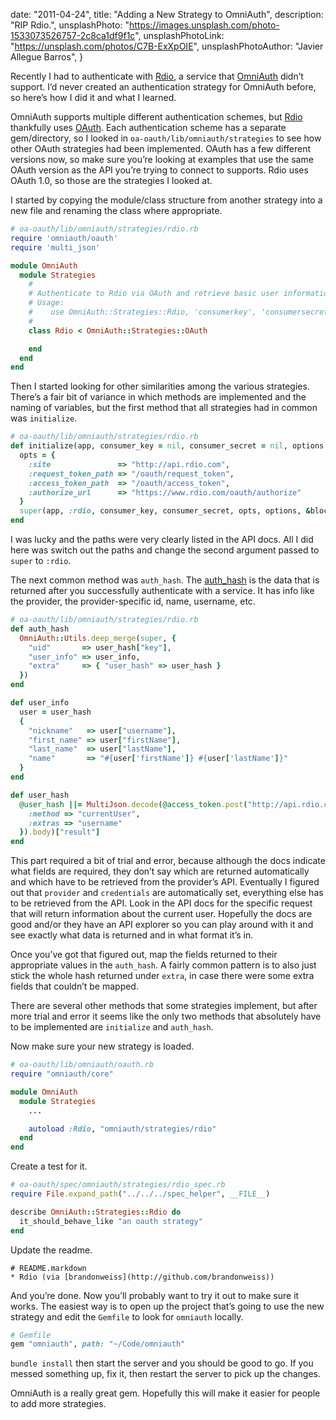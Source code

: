   date: "2011-04-24",
  title: "Adding a New Strategy to OmniAuth",
  description: "RIP Rdio.",
  unsplashPhoto: "https://images.unsplash.com/photo-1533073526757-2c8ca1df9f1c",
  unsplashPhotoLink: "https://unsplash.com/photos/C7B-ExXpOIE",
  unsplashPhotoAuthor: "Javier Allegue Barros",
}

Recently I had to authenticate with [Rdio][rdio], a service that [OmniAuth][omniauth] didn’t support. I’d never created an authentication strategy for OmniAuth before, so here’s how I did it and what I learned.

OmniAuth supports multiple different authentication schemes, but [Rdio][rdio] thankfully uses [OAuth][oauth]. Each authentication scheme has a separate gem/directory, so I looked in `oa-oauth/lib/omniauth/strategies` to see how other OAuth strategies had been implemented. OAuth has a few different versions now, so make sure you’re looking at examples that use the same OAuth version as the API you’re trying to connect to supports. Rdio uses OAuth 1.0, so those are the strategies I looked at.

I started by copying the module/class structure from another strategy into a new file and renaming the class where appropriate.

```ruby
# oa-oauth/lib/omniauth/strategies/rdio.rb
require 'omniauth/oauth'
require 'multi_json'

module OmniAuth
  module Strategies
    #
    # Authenticate to Rdio via OAuth and retrieve basic user information.
    # Usage:
    #    use OmniAuth::Strategies::Rdio, 'consumerkey', 'consumersecret'
    #
    class Rdio < OmniAuth::Strategies::OAuth

    end
  end
end
```

Then I started looking for other similarities among the various strategies. There’s a fair bit of variance in which methods are implemented and the naming of variables, but the first method that all strategies had in common was `initialize`.

```ruby
# oa-oauth/lib/omniauth/strategies/rdio.rb
def initialize(app, consumer_key = nil, consumer_secret = nil, options = {}, &block)
  opts = {
    :site               => "http://api.rdio.com",
    :request_token_path => "/oauth/request_token",
    :access_token_path  => "/oauth/access_token",
    :authorize_url      => "https://www.rdio.com/oauth/authorize"
  }
  super(app, :rdio, consumer_key, consumer_secret, opts, options, &block)
end
```

I was lucky and the paths were very clearly listed in the API docs. All I did here was switch out the paths and change the second argument passed to `super` to `:rdio`.

The next common method was `auth_hash`. The [auth_hash][auth_hash] is the data that is returned after you successfully authenticate with a service. It has info like the provider, the provider-specific id, name, username, etc.

```ruby
# oa-oauth/lib/omniauth/strategies/rdio.rb
def auth_hash
  OmniAuth::Utils.deep_merge(super, {
    "uid"       => user_hash["key"],
    "user_info" => user_info,
    "extra"     => { "user_hash" => user_hash }
  })
end

def user_info
  user = user_hash
  {
    "nickname"   => user["username"],
    "first_name" => user["firstName"],
    "last_name"  => user["lastName"],
    "name"       => "#{user['firstName']} #{user['lastName']}"
  }
end

def user_hash
  @user_hash ||= MultiJson.decode(@access_token.post("http://api.rdio.com/1/", {
    :method => "currentUser",
    :extras => "username"
  }).body)["result"]
end
```

This part required a bit of trial and error, because although the docs indicate what fields are required, they don’t say which are returned automatically and which have to be retrieved from the provider’s API. Eventually I figured out that `provider` and `credentials` are automatically set, everything else has to be retrieved from the API. Look in the API docs for the specific request that will return information about the current user. Hopefully the docs are good and/or they have an API explorer so you can play around with it and see exactly what data is returned and in what format it’s in.

Once you’ve got that figured out, map the fields returned to their appropriate values in the `auth_hash`. A fairly common pattern is to also just stick the whole hash returned under `extra`, in case there were some extra fields that couldn’t be mapped.

There are several other methods that some strategies implement, but after more trial and error it seems like the only two methods that absolutely have to be implemented are `initialize` and `auth_hash`.

Now make sure your new strategy is loaded.

```ruby
# oa-oauth/lib/omniauth/oauth.rb
require "omniauth/core"

module OmniAuth
  module Strategies
    ...

    autoload :Rdio, "omniauth/strategies/rdio"
  end
end
```

Create a test for it.

```ruby
# oa-oauth/spec/omniauth/strategies/rdio_spec.rb
require File.expand_path("../../../spec_helper", __FILE__)

describe OmniAuth::Strategies::Rdio do
  it_should_behave_like "an oauth strategy"
end
```

Update the readme.

```
# README.markdown
* Rdio (via [brandonweiss](http://github.com/brandonweiss))
```

And you’re done. Now you’ll probably want to try it out to make sure it works. The easiest way is to open up the project that’s going to use the new strategy and edit the `Gemfile` to look for `omniauth` locally.

```ruby
# Gemfile
gem "omniauth", path: "~/Code/omniauth"
```

`bundle install` then start the server and you should be good to go. If you messed something up, fix it, then restart the server to pick up the changes.

OmniAuth is a really great gem. Hopefully this will make it easier for people to add more strategies.

[omniauth]: https://github.com/intridea/omniauth
[rdio]: http://rdio.com
[oauth]: http://oauth.net
[auth_hash]: https://github.com/intridea/omniauth/wiki/Auth-Hash-Schema
[pull-request]: https://github.com/intridea/omniauth/pull/281
